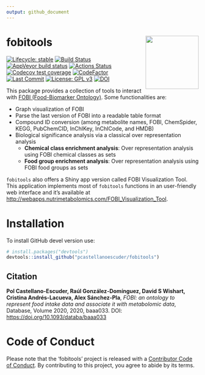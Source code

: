 ```yaml
---
output: github_document
---
```


# fobitools <img src='man/figures/logo.png' align="right" height="139" />

<!-- badges: start -->

[![Lifecycle: stable](https://img.shields.io/badge/lifecycle-stable-brightgreen.svg)](https://www.tidyverse.org/lifecycle/#stable)
[![Build Status](https://travis-ci.com/pcastellanoescuder/fobitools.svg?branch=master)](https://travis-ci.com/pcastellanoescuder/fobitools)
[![AppVeyor build status](https://ci.appveyor.com/api/projects/status/github/pcastellanoescuder/fobitools?branch=master&svg=true)](https://ci.appveyor.com/project/pcastellanoescuder/fobitools)
[![Actions Status](https://github.com/pcastellanoescuder/fobitools/workflows/R-CMD-check/badge.svg)](https://github.com/pcastellanoescuder/fobitools/actions)
[![Codecov test coverage](https://codecov.io/gh/pcastellanoescuder/fobitools/branch/master/graph/badge.svg)](https://codecov.io/gh/pcastellanoescuder/fobitools?branch=master)
[![CodeFactor](https://www.codefactor.io/repository/github/pcastellanoescuder/fobitools/badge)](https://www.codefactor.io/repository/github/pcastellanoescuder/fobitools)
[![Last Commit](https://img.shields.io/github/last-commit/pcastellanoescuder/fobitools.svg)](https://github.com/pcastellanoescuder/fobitools/commits/master)
[![License: GPL v3](https://img.shields.io/badge/License-GPLv3-blue.svg)](https://www.gnu.org/licenses/gpl-3.0)
[![DOI](https://img.shields.io/badge/DOI-https%3A%2F%2Fdoi.org%2F10.1093%2Fdataba%2Fbaaa033-blue)](https://doi.org/10.1093/databa/baaa033)

<!-- badges: end -->

This package provides a collection of tools to interact with [FOBI (Food-Biomarker Ontology)](https://github.com/pcastellanoescuder/FoodBiomarkerOntology). Some functionalities are:      

  - Graph visualization of FOBI
  - Parse the last version of FOBI into a readable table format
  - Compound ID conversion (among metabolite names, FOBI, ChemSpider, KEGG, PubChemCID, InChIKey, InChICode, and HMDB)
  - Biological significance analysis via a classical over representation analysis
    - **Chemical class enrichment analysis**: Over representation analysis using FOBI chemical classes as sets
    - **Food group enrichment analysis**: Over representation analysis using FOBI food groups as sets

`fobitools` also offers a Shiny app version called FOBI Visualization Tool. This application implements most of `fobitools` functions in an user-friendly web interface and it's available at [http://webapps.nutrimetabolomics.com/FOBI_Visualization_Tool](http://webapps.nutrimetabolomics.com/FOBI_Visualization_Tool).      

# Installation

To install GitHub devel version use:

```r
# install.packages("devtools")
devtools::install_github("pcastellanoescuder/fobitools")
```

## Citation

**Pol Castellano-Escuder, Raúl González-Domínguez, David S Wishart, Cristina Andrés-Lacueva, Alex Sánchez-Pla**, _FOBI: an ontology to represent food intake data and associate it with metabolomic data_, Database, Volume 2020, 2020, baaa033. DOI: [https://doi.org/10.1093/databa/baaa033](https://doi.org/10.1093/databa/baaa033)   

# Code of Conduct

Please note that the 'fobitools' project is released with a [Contributor Code of Conduct](CODE_OF_CONDUCT.md). By contributing to this project, you agree to abide by its terms.
  

